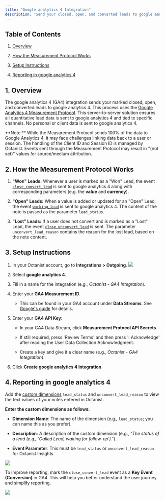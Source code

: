 ```yaml
---
title: "Google analytics 4 Integration"
description: "Send your closed, open, and converted leads to google analytics 4 to track their origins."
---
```


## Table of Contents

1. [Overview](#1-overview)

2. [How the Measurement Protocol Works](#2-how-the-measurement-protocol-works)

3. [Setup Instructions](#3-setup-instructions)

4. [Reporting in google analytics 4](#4-reporting-in-google-analytics)

## 1. Overview

The google analytics 4 (GA4) integration sends your marked closed, open, and converted leads to google analytics 4. This process uses the [Google Analytics 4 Measurement Protocol](https://developers.google.com/analytics/devguides/collection/protocol/ga4).
This server-to-server solution ensures all quantitative lead data is sent to google analytics 4 and tied to specific channels. No personal or client data is sent to google analytics 4.

<Warning>
  **Note:** While the Measurement Protocol sends 100% of the data to Google Analytics 4, it may face challenges linking data back to a user or session. The handling of the Client ID and Session ID is managed by Octanist. Events sent through the Measurement Protocol may result in "(not set)" values for source/medium attribution.
</Warning>

## 2. How the Measurement Protocol Works

1. **"Won" Leads:**
   Whenever a user is marked as a "Won" Lead, the event [`close_convert_lead`](https://developers.google.com/analytics/devguides/collection/ga4/reference/events?client_type=gtm#close_convert_lead) is sent to google analytics 4 along with corresponding parameters (e.g. the **value** and **currency**).

2. **"Open" Leads:**
   When a value is added or updated for an "Open" Lead, the event [`working_lead`](https://developers.google.com/analytics/devguides/collection/ga4/reference/events?client_type=gtm#working_lead) is sent to google analytics 4. The content of the note is passed as the parameter `lead_status`.

3. **"Lost" Leads:**
   If a user does not convert and is marked as a "Lost" Lead, the event [`close_unconvert_lead`](https://developers.google.com/analytics/devguides/collection/ga4/reference/events?client_type=gtm#close_unconvert_lead) is sent. The parameter `unconvert_lead_reason` contains the reason for the lost lead, based on the note content.

## 3. Setup Instructions

1. In your Octanist account, go to **Integrations > Outgoing**.  ![](/3.1-3.2IntegrationsoutgoingGA4.png)

2. Select **google analytics 4**.

3. Fill in a name for the integration (e.g., *Octanist - GA4 Integration*).

4. Enter your **GA4 Measurement ID**.

   * This can be found in your GA4 account under **Data Streams**. See [Google's guide](https://support.google.com/analytics/answer/12270356?hl=en) for details.

5. Enter your **GA4 API Key**:

   * In your GA4 Data Stream, click **Measurement Protocol API Secrets**.

   * If still required, press 'Review Terms' and then press 'I Acknowledge' after reading the User Data Collection Acknowledgment.

   * Create a key and give it a clear name (e.g., *Octanist - GA4 Integration*).

6. Click **Create google analytics 4 Integration**.

## 4. Reporting in google analytics 4

Add the [custom dimensions](https://support.google.com/analytics/answer/14240153?hl=en) `lead_status` and `unconvert_lead_reason` to view the text values of your notes entered in Octanist.

**Enter the custom dimensions as follows:**

* **Dimension Name**: The name of the dimension (e.g., `lead_status`; you can name this as you prefer).

* **Description**: A description of the custom dimension (e.g., *"The status of a lead (e.g., 'Called Lead, waiting for follow-up')."*).

* **Event Parameter**: This must be `lead_status` or `unconvert_lead_reason` for Octanist Insights.

![](/image.png)

To improve reporting, mark the `close_convert_lead` event as a **Key Event (Conversion)** in GA4.
This will help you better understand the user journey and simplify reporting.

![](/image.png)